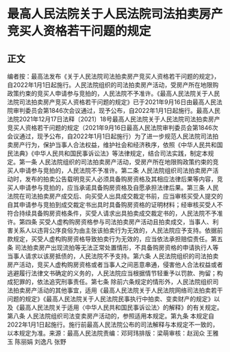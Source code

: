 # 最高人民法院关于人民法院司法拍卖房产竞买人资格若干问题的规定
## 正文
编者按：最高法发布《关于人民法院司法拍卖房产竞买人资格若干问题的规定》，自2022年1月1日起施行。人民法院组织的司法拍卖房产活动，受房产所在地限购政策约束的竞买人申请参与竞拍的，人民法院不予准许。《最高人民法院关于人民法院司法拍卖房产竞买人资格若干问题的规定》已于2021年9月16日由最高人民法院审判委员会第1846次会议通过，现予公布，自2022年1月1日起施行。最高人民法院2021年12月17日法释〔2021〕18号最高人民法院关于人民法院司法拍卖房产竞买人资格若干问题的规定（2021年9月16日最高人民法院审判委员会第1846次会议通过，现予公布，自2022年1月1日起施行）为了进一步规范人民法院司法拍卖房产行为，保护当事人合法权益，维护社会和经济秩序，依照《中华人民共和国民法典》《中华人民共和国民事诉讼法》等法律规定，结合司法实践，制定本规定。第一条  人民法院组织的司法拍卖房产活动，受房产所在地限购政策约束的竞买人申请参与竞拍的，人民法院不予准许。第二条  人民法院组织司法拍卖房产活动时，发布的拍卖公告载明竞买人必须具备购房资格及其相应法律后果等内容，竞买人申请参与竞拍的，应当承诺具备购房资格及自愿承担法律后果。第三条  人民法院在司法拍卖房产成交后、向买受人出具成交裁定书前，应当审核买受人提交的自其申请参与竞拍到成交裁定书出具时具备购房资格的证明材料；经审核买受人不符合持续具备购房资格条件，买受人请求出具拍卖成交裁定书的，人民法院不予准许。第四条  买受人虚构购房资格参与司法拍卖房产活动且拍卖成交，当事人、利害关系人以违背公序良俗为由主张该拍卖行为无效的，人民法院应予支持。依据前款规定，买受人虚构购房资格导致拍卖行为无效的，应当依法承担赔偿责任。第五条  司法拍卖房产出现流拍等无法正常处置情形，不具备购房资格的申请执行人等当事人请求以该房抵债的，人民法院不予支持。第六条  人民法院组织的司法拍卖房产活动，竞买人虚构购房资格或者当事人之间恶意串通，侵害他人合法权益或者逃避履行法律文书确定的义务的，人民法院应当根据情节轻重予以罚款、拘留；构成犯罪的，依法追究刑事责任。第七条  除前六条规定的情形外，人民法院组织司法拍卖房产活动的其他事宜，适用《最高人民法院关于人民法院网络司法拍卖若干问题的规定》《最高人民法院关于人民法院民事执行中拍卖、变卖财产的规定》以及《最高人民法院关于适用〈中华人民共和国民事诉讼法〉的解释》的有关规定。第八条  人民法院组织司法变卖房产活动的，参照适用本规定。第九条  本规定自2022年1月1日起施行。施行前最高人民法院公布的司法解释与本规定不一致的，以本规定为准。来源：最高人民法院责编：邓珂玮排版：梁萌审核：赵润众 王雅玉 陈丽娟 刘逸凡 张野